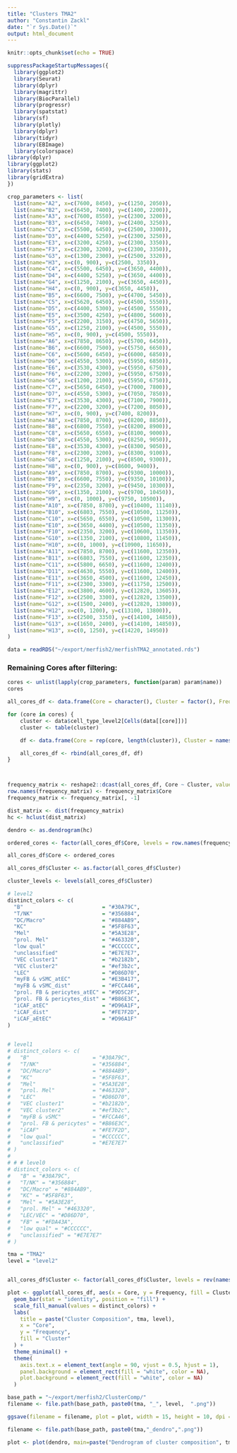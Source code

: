```yaml
---
title: "Clusters TMA2"
author: "Constantin Zackl"
date: "`r Sys.Date()`"
output: html_document
---
```


```r
knitr::opts_chunk$set(echo = TRUE)
```

```r
suppressPackageStartupMessages({
  library(ggplot2)
  library(Seurat)
  library(dplyr)
  library(magrittr)
  library(BiocParallel)
  library(progressr)
  library(spatstat)
  library(sf)
  library(plotly)
  library(dplyr)
  library(tidyr)
  library(EBImage)
  library(colorspace)
library(dplyr)
library(ggplot2)
library(stats)
library(gridExtra)
})

```


```r
crop_parameters <- list(
  list(name="A2", x=c(7600, 8450), y=c(1250, 2050)),
  list(name="B2", x=c(6450, 7400), y=c(1400, 2200)),
  list(name="A3", x=c(7600, 8550), y=c(2300, 3200)),
  list(name="B3", x=c(6450, 7400), y=c(2400, 3250)),
  list(name="C3", x=c(5500, 6450), y=c(2500, 3300)),
  list(name="D3", x=c(4400, 5250), y=c(2300, 3250)),
  list(name="E3", x=c(3200, 4250), y=c(2300, 3350)),
  list(name="F3", x=c(2300, 3200), y=c(2300, 3350)),
  list(name="G3", x=c(1300, 2300), y=c(2500, 3320)),
  list(name="H3", x=c(0, 900), y=c(2500, 3350)),
  list(name="C4", x=c(5500, 6450), y=c(3650, 4400)),
  list(name="D4", x=c(4400, 5250), y=c(3650, 4400)),
  list(name="G4", x=c(1250, 2100), y=c(3650, 4450)),
  list(name="H4", x=c(0, 900), y=c(3650, 4450)),
  list(name="B5", x=c(6600, 7500), y=c(4700, 5450)),
  list(name="C5", x=c(5620, 6450), y=c(4500, 5550)),
  list(name="D5", x=c(4400, 5300), y=c(4500, 5550)),
  list(name="E5", x=c(3500, 4250), y=c(4800, 5600)),
  list(name="F5", x=c(2200, 3150), y=c(4750, 5650)),
  list(name="G5", x=c(1250, 2100), y=c(4500, 5550)),
  list(name="H5", x=c(0, 900), y=c(4500, 5550)),
  list(name="A6", x=c(7850, 8650), y=c(5700, 6450)), 
  list(name="B6", x=c(6600, 7500), y=c(5750, 6650)),
  list(name="C6", x=c(5600, 6450), y=c(6000, 6850)),
  list(name="D6", x=c(4550, 5300), y=c(5950, 6850)),
  list(name="E6", x=c(3530, 4300), y=c(5950, 6750)),
  list(name="F6", x=c(2200, 3200), y=c(5950, 6750)),
  list(name="G6", x=c(1200, 2100), y=c(5950, 6750)),
  list(name="C7", x=c(5650, 6450), y=c(7000, 7800)),
  list(name="D7", x=c(4550, 5300), y=c(7050, 7850)),
  list(name="E7", x=c(3530, 4300), y=c(7100, 7900)),
  list(name="F7", x=c(2200, 3200), y=c(7200, 8050)),
  list(name="H7", x=c(0, 900), y=c(7400, 8200)),
  list(name="A8", x=c(7850, 8700), y=c(8200, 8850)),
  list(name="B8", x=c(6800, 7550), y=c(8200, 8900)),
  list(name="C8", x=c(5650, 6550), y=c(8100, 9000)),
  list(name="D8", x=c(4550, 5300), y=c(8250, 9050)),
  list(name="E8", x=c(3530, 4300), y=c(8300, 9050)),
  list(name="F8", x=c(2300, 3200), y=c(8300, 9100)),
  list(name="G8", x=c(1250, 2100), y=c(8500, 9300)),
  list(name="H8", x=c(0, 900), y=c(8600, 9400)),
  list(name="A9", x=c(7850, 8700), y=c(9300, 10000)),
  list(name="B9", x=c(6600, 7550), y=c(9350, 10100)),
  list(name="F9", x=c(2350, 3200), y=c(9450, 10300)),
  list(name="G9", x=c(1350, 2100), y=c(9700, 10450)),
  list(name="H9", x=c(0, 1000), y=c(9750, 10500)),
  list(name="A10", x=c(7850, 8700), y=c(10400, 11140)),
  list(name="B10", x=c(6803, 7550), y=c(10500, 11250)),
  list(name="C10", x=c(5650, 6550), y=c(10500, 11300)),
  list(name="E10", x=c(3650, 4400), y=c(10500, 11350)),
  list(name="F10", x=c(2350, 3200), y=c(10600, 11350)),
  list(name="G10", x=c(1350, 2100), y=c(10800, 11450)),
  list(name="H10", x=c(0, 1000), y=c(10900, 11650)),
  list(name="A11", x=c(7850, 8700), y=c(11600, 12350)),
  list(name="B11", x=c(6803, 7550), y=c(11600, 12350)),
  list(name="C11", x=c(5800, 6650), y=c(11600, 12400)),
  list(name="D11", x=c(4630, 5550), y=c(11600, 12400)),
  list(name="E11", x=c(3650, 4500), y=c(11600, 12450)),
  list(name="F11", x=c(2300, 3300), y=c(11750, 12500)),
  list(name="E12", x=c(3800, 4600), y=c(12820, 13605)),
  list(name="F12", x=c(2500, 3300), y=c(12820, 13500)),
  list(name="G12", x=c(1500, 2400), y=c(12820, 13800)),
  list(name="H12", x=c(0, 1200), y=c(13100, 13800)),
  list(name="F13", x=c(2500, 3350), y=c(14100, 14850)),
  list(name="G13", x=c(1650, 2400), y=c(14100, 14850)),
  list(name="H13", x=c(0, 1250), y=c(14220, 14950)) 
)
```

```r
data = readRDS("~/export/merfish2/merfishTMA2_annotated.rds")
```

### Remaining Cores after filtering: 

```r
cores <- unlist(lapply(crop_parameters, function(param) param$name))
cores
```

```r

all_cores_df <- data.frame(Core = character(), Cluster = factor(), Frequency = numeric())

for (core in cores) {
    cluster <- data$cell_type_level2[Cells(data[[core]])]
    cluster <- table(cluster)

    df <- data.frame(Core = rep(core, length(cluster)), Cluster = names(cluster), Frequency = as.numeric(cluster))

    all_cores_df <- rbind(all_cores_df, df)
}



frequency_matrix <- reshape2::dcast(all_cores_df, Core ~ Cluster, value.var = "Frequency", fill = 0)
row.names(frequency_matrix) <- frequency_matrix$Core
frequency_matrix <- frequency_matrix[, -1]

dist_matrix <- dist(frequency_matrix)
hc <- hclust(dist_matrix)

dendro <- as.dendrogram(hc)

ordered_cores <- factor(all_cores_df$Core, levels = row.names(frequency_matrix)[hc$order])

all_cores_df$Core <- ordered_cores  

all_cores_df$Cluster <- as.factor(all_cores_df$Cluster)

cluster_levels <- levels(all_cores_df$Cluster)

# level2
distinct_colors <- c(
  "B"                         = "#30A79C",
  "T/NK"                      = "#356884",
  "DC/Macro"                  = "#884AB9",
  "KC"                        = "#5F8F63",
  "Mel"                       = "#5A3E28",
  "prol. Mel"                 = "#463320",
  "low qual"                  = "#CCCCCC",
  "unclassified"              = "#E7E7E7",
  "VEC cluster1"              = "#b2182b",
  "VEC cluster2"              = "#ef3b2c",
  "LEC"                       = "#D86D70",
  "myFB & vSMC_atEC"          = "#E3B417",
  "myFB & vSMC_dist"          = "#FCCA46",
  "prol. FB & pericytes_atEC" = "#9D5C2F",
  "prol. FB & pericytes_dist" = "#B86E3C",
  "iCAF_atEC"                 = "#D96A1F",
  "iCAF_dist"                 = "#FE7F2D",
  "iCAF_aEtEC"                = "#D96A1F"  
)

  
# level1
# distinct_colors <- c(
#   "B"                    = "#30A79C",
#   "T/NK"                 = "#356884",
#   "DC/Macro"             = "#884AB9",
#   "KC"                   = "#5F8F63",
#   "Mel"                  = "#5A3E28",
#   "prol. Mel"            = "#463320",
#   "LEC"                  = "#D86D70",
#   "VEC cluster1"         = "#b2182b",
#   "VEC cluster2"         = "#ef3b2c",
#   "myFB & vSMC"          = "#FCCA46",
#   "prol. FB & pericytes" = "#B86E3C",
#   "iCAF"                 = "#FE7F2D",
#   "low qual"             = "#CCCCCC",
#   "unclassified"         = "#E7E7E7"
# )
# 
# # # level0
# distinct_colors <- c(
#   "B" = "#30A79C",
#   "T/NK" = "#356884",
#   "DC/Macro" = "#884AB9",
#   "KC" = "#5F8F63",
#   "Mel" = "#5A3E28",
#   "prol. Mel" = "#463320",
#   "LEC/VEC" = "#D86D70",
#   "FB" = "#FDA43A",
#   "low qual" = "#CCCCCC",
#   "unclassified" = "#E7E7E7"
# )

tma = "TMA2"
level = "level2"


all_cores_df$Cluster <- factor(all_cores_df$Cluster, levels = rev(names(distinct_colors)))

plot <- ggplot(all_cores_df, aes(x = Core, y = Frequency, fill = Cluster)) +
  geom_bar(stat = "identity", position = "fill") +
  scale_fill_manual(values = distinct_colors) +
  labs(
    title = paste("Cluster Composition", tma, level), 
    x = "Core", 
    y = "Frequency", 
    fill = "Cluster"
  ) +
  theme_minimal() +
  theme(
    axis.text.x = element_text(angle = 90, vjust = 0.5, hjust = 1),
    panel.background = element_rect(fill = "white", color = NA), 
    plot.background = element_rect(fill = "white", color = NA)  
  )

base_path = "~/export/merfish2/ClusterComp/"
filename <- file.path(base_path, paste0(tma, "_", level,  ".png"))

ggsave(filename = filename, plot = plot, width = 15, height = 10, dpi = 300)

filename <- file.path(base_path, paste0(tma,"_dendro",".png"))

plot <- plot(dendro, main=paste("Dendrogram of cluster composition", tma, level), xlab="Cores", ylab="Height")
```
